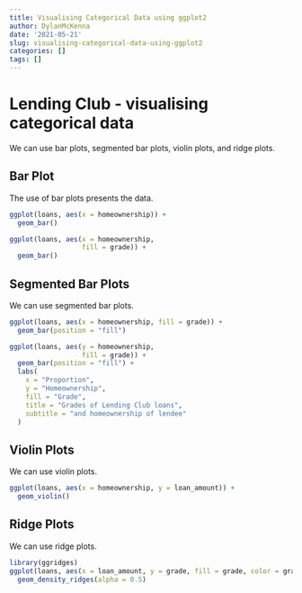```yaml
---
title: Visualising Categorical Data using ggplot2
author: DylanMcKenna
date: '2021-05-21'
slug: visualising-categorical-data-using-ggplot2
categories: []
tags: []
---
```



# Lending Club - visualising categorical data
We can use bar plots, segmented bar plots, violin plots, and ridge plots.



## Bar Plot
The use of bar plots presents the data.


```r
ggplot(loans, aes(x = homeownership)) +
  geom_bar()

```


```r
ggplot(loans, aes(x = homeownership, 
                  fill = grade)) +
  geom_bar()
```


## Segmented Bar Plots
We can use segmented bar plots.


```r
ggplot(loans, aes(x = homeownership, fill = grade)) +
  geom_bar(position = "fill")
```


```r
ggplot(loans, aes(y = homeownership,
                  fill = grade)) +
  geom_bar(position = "fill") +
  labs(
    x = "Proportion",
    y = "Homeownership",
    fill = "Grade",
    title = "Grades of Lending Club loans",
    subtitle = "and homeownership of lendee"
  )
```

## Violin Plots

We can use violin plots.

```r
ggplot(loans, aes(x = homeownership, y = loan_amount)) +
  geom_violin()
```

## Ridge Plots
We can use ridge plots.

```r
library(ggridges)
ggplot(loans, aes(x = loan_amount, y = grade, fill = grade, color = grade)) + 
  geom_density_ridges(alpha = 0.5)
```


